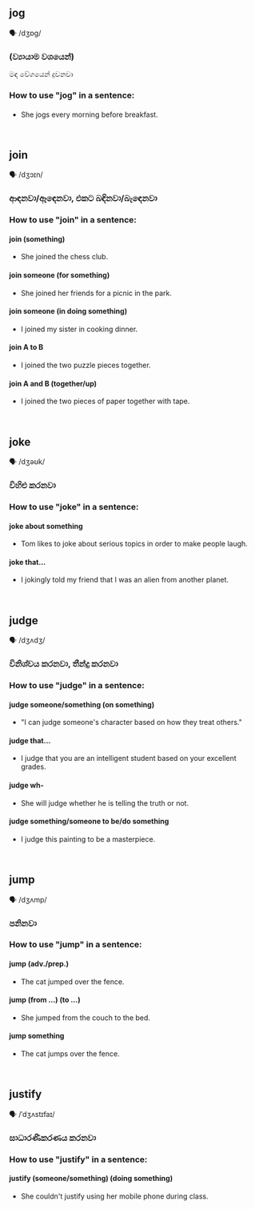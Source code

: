 ## jog

🗣️ /dʒɒɡ/

### (ව්‍යායාම වශයෙන්)
මඳ වේගයෙන් දුවනවා

### How to use "jog" in a sentence:

#### 

- She jogs every morning before breakfast.

<br/>

## join

🗣️ /dʒɔɪn/

### ආඳනවා/ඈඳෙනවා, එකට බඳිනවා/බැඳෙනවා

### How to use "join" in a sentence:

#### join (something)

- She joined the chess club.

#### join someone (for something)

- She joined her friends for a picnic in the park.

#### join someone (in doing something)

- I joined my sister in cooking dinner.

#### join A to B

- I joined the two puzzle pieces together.

#### join A and B (together/up)

- I joined the two pieces of paper together with tape.

<br/>

## joke

🗣️ /dʒəʊk/

### විහිළු කරනවා

### How to use "joke" in a sentence:

#### joke about something

- Tom likes to joke about serious topics in order to make people laugh.

#### joke that...

- I jokingly told my friend that I was an alien from another planet.

<br/>

## judge

🗣️ /dʒʌdʒ/

### විනිශ්චය කරනවා, තීන්දු කරනවා

### How to use "judge" in a sentence:

#### judge someone/something (on something)

- "I can judge someone's character based on how they treat others."

#### judge that...

- I judge that you are an intelligent student based on your excellent grades.

#### judge wh-

- She will judge whether he is telling the truth or not.

#### judge something/someone to be/do something

- I judge this painting to be a masterpiece.

<br/>

## jump

🗣️ /dʒʌmp/

### පනිනවා

### How to use "jump" in a sentence:

#### jump (adv./prep.)

- The cat jumped over the fence.

#### jump (from …) (to …)

- She jumped from the couch to the bed.

#### jump something

- The cat jumps over the fence.

<br/>

## justify

🗣️ /ˈdʒʌstɪfaɪ/

### සාධාරණීකරණය කරනවා

### How to use "justify" in a sentence:

#### justify (someone/something) (doing something)

- She couldn't justify using her mobile phone during class.

<br/>


